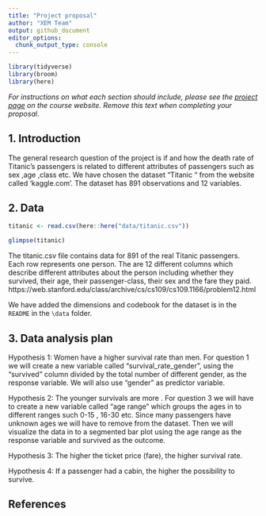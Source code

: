 ```yaml
---
title: "Project proposal"
author: "XEM Team"
output: github_document
editor_options: 
  chunk_output_type: console
---
```


```r
library(tidyverse)
library(broom)
library(here)

```

*For instructions on what each section should include, please see the [project page](https://idsed.digital/assessments/project/#proposal) on the course website. Remove this text when completing your proposal*.

## 1. Introduction
The general research question of the project is  if and how  the death rate of Titanic’s passengers  is related to different attributes of passengers such as sex ,age  ,class etc. We have chosen the dataset “Titanic “ from the website called 'kaggle.com'. The dataset has 891 observations and 12 variables. 

## 2. Data

```r
titanic <- read.csv(here::here("data/titanic.csv"))

glimpse(titanic)
```

The titanic.csv file contains data for 891 of the real Titanic passengers. Each row represents one person. The are 12 different columns which describe different attributes about the person including whether they survived, their age, their passenger-class, their sex and the fare they paid. https://web.stanford.edu/class/archive/cs/cs109/cs109.1166/problem12.html  

We have added the dimensions and codebook for the dataset is in the `README` in the `\data` folder. 

## 3. Data analysis plan
Hypothesis 1: Women have a higher survival rate than men. 
For question 1 we will create a new variable called "survival_rate_gender", using the "survived" column divided by the total number of different gender, as the response variable. We will also use "gender" as predictor variable. 

Hypothesis 2: The younger survivals are more . 
For question 3 we will have to create a new variable called "age range" which groups the ages in to different ranges such 0-15 , 16-30 etc. Since many passengers have unknown ages we will have to remove from the dataset. Then we will visualize the data in to a segmented bar plot using the age range as the response variable and survived as the outcome. 

Hypothesis 3: The higher the ticket price (fare), the higher survival rate. 

Hypothesis 4: If a passenger had a cabin, the higher the possibility to survive. 



## References


